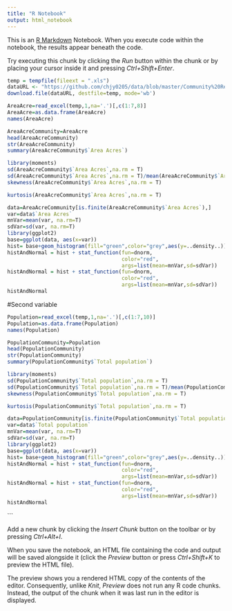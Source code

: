 ```yaml
---
title: "R Notebook"
output: html_notebook
---
```


This is an [R Markdown](http://rmarkdown.rstudio.com) Notebook. When you execute code within the notebook, the results appear beneath the code. 

Try executing this chunk by clicking the *Run* button within the chunk or by placing your cursor inside it and pressing *Ctrl+Shift+Enter*. 


```r
temp = tempfile(fileext = ".xls") 
dataURL <- "https://github.com/chjy0205/data/blob/master/Community%20Reporting%20Areas.xls?raw=true" 
download.file(dataURL, destfile=temp, mode='wb') 
```
```r
AreaAcre=read_excel(temp,1,na='.')[,c(1:7,8)]
AreaAcre=as.data.frame(AreaAcre)
names(AreaAcre)
```
```r
AreaAcreCommunity=AreaAcre
head(AreaAcreCommunity)
str(AreaAcreCommunity)
summary(AreaAcreCommunity$`Area Acres`)
```
```r
library(moments)
sd(AreaAcreCommunity$`Area Acres`,na.rm = T)
sd(AreaAcreCommunity$`Area Acres`,na.rm = T)/mean(AreaAcreCommunity$`Area Acres`,na.rm = T)
skewness(AreaAcreCommunity$`Area Acres`,na.rm = T)
```
```r
kurtosis(AreaAcreCommunity$`Area Acres`,na.rm = T)
```
```r
data=AreaAcreCommunity[is.finite(AreaAcreCommunity$`Area Acres`),]
var=data$`Area Acres`
mnVar=mean(var, na.rm=T)
sdVar=sd(var, na.rm=T)
library(ggplot2)
base=ggplot(data, aes(x=var))
hist= base+geom_histogram(fill="green",color="grey",aes(y=..density..))
histAndNormal = hist + stat_function(fun=dnorm,
                                     color="red",
                                     args=list(mean=mnVar,sd=sdVar))
histAndNormal = hist + stat_function(fun=dnorm,
                                     color="red",
                                     args=list(mean=mnVar,sd=sdVar))
histAndNormal
```
#Second variable
```r
Population=read_excel(temp,1,na='.')[,c(1:7,10)]
Population=as.data.frame(Population)
names(Population)
```
```r
PopulationCommunity=Population
head(PopulationCommunity)
str(PopulationCommunity)
summary(PopulationCommunity$`Total population`)
```
```r
library(moments)
sd(PopulationCommunity$`Total population`,na.rm = T)
sd(PopulationCommunity$`Total population`,na.rm = T)/mean(PopulationCommunity$`Total population`,na.rm = T)
skewness(PopulationCommunity$`Total population`,na.rm = T)
```
```r
kurtosis(PopulationCommunity$`Total population`,na.rm = T)
```
```r
data=PopulationCommunity[is.finite(PopulationCommunity$`Total population`),]
var=data$`Total population`
mnVar=mean(var, na.rm=T)
sdVar=sd(var, na.rm=T)
library(ggplot2)
base=ggplot(data, aes(x=var))
hist= base+geom_histogram(fill="green",color="grey",aes(y=..density..))
histAndNormal = hist + stat_function(fun=dnorm,
                                     color="red",
                                     args=list(mean=mnVar,sd=sdVar))
histAndNormal = hist + stat_function(fun=dnorm,
                                     color="red",
                                     args=list(mean=mnVar,sd=sdVar))
histAndNormal
```
```



Add a new chunk by clicking the *Insert Chunk* button on the toolbar or by pressing *Ctrl+Alt+I*.

When you save the notebook, an HTML file containing the code and output will be saved alongside it (click the *Preview* button or press *Ctrl+Shift+K* to preview the HTML file).

The preview shows you a rendered HTML copy of the contents of the editor. Consequently, unlike *Knit*, *Preview* does not run any R code chunks. Instead, the output of the chunk when it was last run in the editor is displayed.
